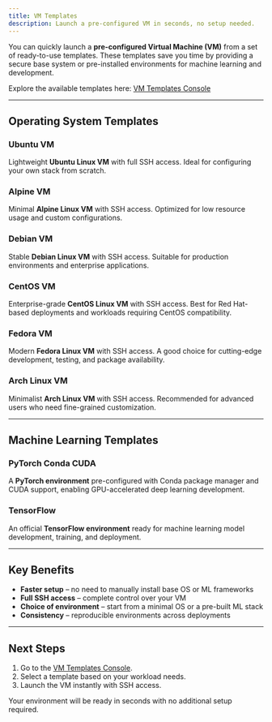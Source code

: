 ```yaml
---
title: VM Templates
description: Launch a pre-configured VM in seconds, no setup needed.
---
```


You can quickly launch a **pre-configured Virtual Machine (VM)** from a set of ready-to-use templates. These templates save you time by providing a secure base system or pre-installed environments for machine learning and development.

Explore the available templates here: [VM Templates Console](https://console.aquanode.io/templates/vm)

---

## Operating System Templates

### Ubuntu VM
Lightweight **Ubuntu Linux VM** with full SSH access. Ideal for configuring your own stack from scratch.

### Alpine VM
Minimal **Alpine Linux VM** with SSH access. Optimized for low resource usage and custom configurations.

### Debian VM
Stable **Debian Linux VM** with SSH access. Suitable for production environments and enterprise applications.

### CentOS VM
Enterprise-grade **CentOS Linux VM** with SSH access. Best for Red Hat-based deployments and workloads requiring CentOS compatibility.

### Fedora VM
Modern **Fedora Linux VM** with SSH access. A good choice for cutting-edge development, testing, and package availability.

### Arch Linux VM
Minimalist **Arch Linux VM** with SSH access. Recommended for advanced users who need fine-grained customization.

---

## Machine Learning Templates

### PyTorch Conda CUDA
A **PyTorch environment** pre-configured with Conda package manager and CUDA support, enabling GPU-accelerated deep learning development.

### TensorFlow
An official **TensorFlow environment** ready for machine learning model development, training, and deployment.

---

## Key Benefits

- **Faster setup** – no need to manually install base OS or ML frameworks  
- **Full SSH access** – complete control over your VM  
- **Choice of environment** – start from a minimal OS or a pre-built ML stack  
- **Consistency** – reproducible environments across deployments  

---

## Next Steps

1. Go to the [VM Templates Console](https://console.aquanode.io/templates/vm).  
2. Select a template based on your workload needs.  
3. Launch the VM instantly with SSH access.  

Your environment will be ready in seconds with no additional setup required.

